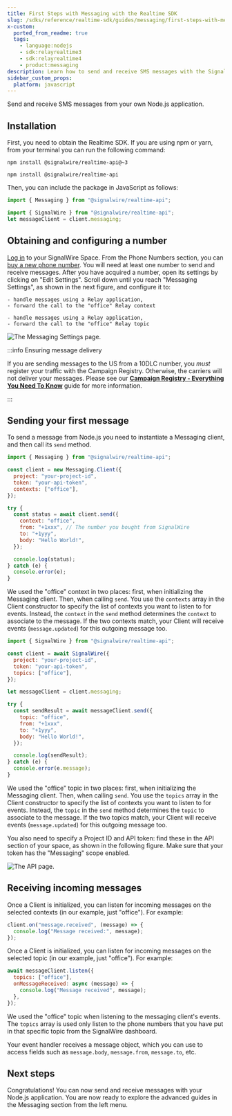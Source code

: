 ```yaml
---
title: First Steps with Messaging with the Realtime SDK
slug: /sdks/reference/realtime-sdk/guides/messaging/first-steps-with-messaging
x-custom:
  ported_from_readme: true
  tags:
    - language:nodejs
    - sdk:relayrealtime3
    - sdk:relayrealtime4
    - product:messaging
description: Learn how to send and receive SMS messages with the SignalWire Realtime SDK.
sidebar_custom_props:
  platform: javascript
---
```





<LangSwitchMessage />

Send and receive SMS messages from your own Node.js application.

## Installation

First, you need to obtain the Realtime SDK. If you are using npm or yarn, from
your terminal you can run the following command:

<Language groupId="relay_version">
<LangItem value="relayv3">

```shell npm2yarn
npm install @signalwire/realtime-api@~3
```

</LangItem>
<LangItem value="relayv4">

```shell npm2yarn
npm install @signalwire/realtime-api
```

</LangItem>
</Language>

Then, you can include the package in JavaScript as follows:

<Language groupId="relay_version">
<LangItem value="relayv3">

```js
import { Messaging } from "@signalwire/realtime-api";
```

</LangItem>
<LangItem value="relayv4">

```js
import { SignalWire } from "@signalwire/realtime-api";
let messageClient = client.messaging;
```

</LangItem>
</Language>

## Obtaining and configuring a number

[Log in](https://signalwire.com/signin) to your SignalWire Space.
From the Phone Numbers section, you can
[buy a new phone number](/platform/phone-numbers/getting-started/buying-a-phone-number).
You will need at least one number to send and receive messages.
After you have acquired a number, open its settings by clicking on "Edit Settings".
Scroll down until you reach "Messaging Settings", as shown in the next figure, and configure it to:

<Language groupId="relay_version">
  <LangItem value="relayv3">

    - handle messages using a Relay application,
    - forward the call to the "office" Relay context

  </LangItem>
  <LangItem value="relayv4">

    - handle messages using a Relay application,
    - forward the call to the "office" Relay topic

  </LangItem>
</Language>

<Frame caption="Number configuration setting for handling Messages.">

![The Messaging Settings page.](@image/dashboard/relay/app-message-handler.webP)

</Frame>


<TopicExplanation />

:::info Ensuring message delivery

If you are sending messages to the US from a 10DLC number, you _must_ register your traffic with the Campaign Registry.
Otherwise, the carriers will not deliver your messages.
Please see our [**Campaign Registry - Everything You Need To Know**](/messaging/get-started/campaign-registry)
guide for more information.

:::

## Sending your first message

To send a message from Node.js you need to instantiate a Messaging client, and then call its `send` method.

<Tabs groupId="relay_version" queryString>
<TabItem value="relayv3" label="Relay V3">

```js
import { Messaging } from "@signalwire/realtime-api";

const client = new Messaging.Client({
  project: "your-project-id",
  token: "your-api-token",
  contexts: ["office"],
});

try {
  const status = await client.send({
    context: "office",
    from: "+1xxx", // The number you bought from SignalWire
    to: "+1yyy",
    body: "Hello World!",
  });

  console.log(status);
} catch (e) {
  console.error(e);
}
```

We used the "office" context in two places:
first, when initializing the Messaging client.
Then, when calling `send`.
You use the `contexts` array in the Client constructor to specify the list of contexts you want to listen to for events.
Instead, the `context` in the `send` method determines the `context` to associate to the message.
If the two contexts match, your Client will receive events (`message.updated`) for this outgoing message too.

</TabItem>
<TabItem value="relayv4" label="Relay V4">

```js
import { SignalWire } from "@signalwire/realtime-api";

const client = await SignalWire({
  project: "your-project-id",
  token: "your-api-token",
  topics: ["office"],
});

let messageClient = client.messaging;

try {
  const sendResult = await messageClient.send({
    topic: "office",
    from: "+1xxx",
    to: "+1yyy",
    body: "Hello World!",
  });

  console.log(sendResult);
} catch (e) {
  console.error(e.message);
}
```

We used the "office" topic in two places: first, when initializing the
Messaging client. Then, when calling `send`. You use the `topics` array in the
Client constructor to specify the list of contexts you want to listen to for
events. Instead, the `topic` in the `send` method determines the `topic` to
associate to the message. If the two topics match, your Client will receive
events (`message.updated`) for this outgoing message too.

</TabItem>
</Tabs>

You also need to specify a Project ID and API token: find these in the API
section of your space, as shown in the following figure. Make sure that your
token has the "Messaging" scope enabled.

<Frame caption="You can find your Project ID and Token from the API tab in your SignalWire Space. Make sure your token has the 'Messaging' scope enabled." >

![The API page.](@image/dashboard/credentials/api-credentials.webp)

</Frame>

## Receiving incoming messages

<Language groupId="relay_version">
<LangItem value="relayv3">

Once a Client is initialized, you can listen for incoming messages on the
selected contexts (in our example, just "office"). For example:

```js
client.on("message.received", (message) => {
  console.log("Message received:", message);
});
```

</LangItem>
<LangItem value="relayv4">

Once a Client is initialized, you can listen for incoming messages on the
selected topic (in our example, just "office"). For example:

```js
await messageClient.listen({
  topics: ["office"],
  onMessageReceived: async (message) => {
    console.log("Message received", message);
  },
});
```

We used the "office" topic when listening to the messaging client's events.
The `topics` array is used only listen to the phone numbers that you have
put in that specific topic from the SignalWire dashboard.

</LangItem>
</Language>

Your event handler receives a message object, which you can use to access fields
such as `message.body`, `message.from`, `message.to`, etc.

## Next steps

Congratulations!
You can now send and receive messages with your Node.js application.
You are now ready to explore the advanced guides in the Messaging section from the left menu.
